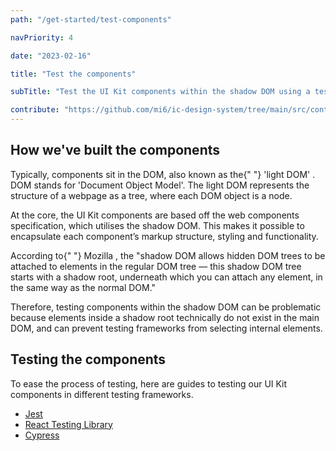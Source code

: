 ```yaml
---
path: "/get-started/test-components"

navPriority: 4

date: "2023-02-16"

title: "Test the components"

subTitle: "Test the UI Kit components within the shadow DOM using a testing framework."

contribute: "https://github.com/mi6/ic-design-system/tree/main/src/content/structured/get-started/test-components.mdx"
---
```


## How we've built the components

<p>
  Typically, components sit in the DOM, also known as the{" "}
  <ic-link
    target="_blank"
    href="https://www.codecademy.com/resources/blog/what-is-dom/"
    rel="noreferer noopener nofollow"
  >
    'light DOM'
  </ic-link>
  . DOM stands for 'Document Object Model'. The light DOM represents the structure
  of a webpage as a tree, where each DOM object is a node.
</p>

At the core, the UI Kit components are based off the web components specification, which utilises the shadow DOM. This makes it possible to encapsulate each component’s markup structure, styling and functionality.

<p>
  According to{" "}
  <ic-link
    target="_blank"
    href="https://developer.mozilla.org/en-US/docs/Web/Web_Components/Using_shadow_DOM"
    rel="noreferer noopener nofollow"
  >
    Mozilla
  </ic-link>
  , the "shadow DOM allows hidden DOM trees to be attached to elements in the regular
  DOM tree — this shadow DOM tree starts with a shadow root, underneath which you
  can attach any element, in the same way as the normal DOM."
</p>

Therefore, testing components within the shadow DOM can be problematic because elements inside a shadow root technically do not exist in the main DOM, and can prevent testing frameworks from selecting internal elements.

## Testing the components

To ease the process of testing, here are guides to testing our UI Kit components in different testing frameworks.

- [Jest](/get-started/test-components/testing-with-jest)
- [React Testing Library](/get-started/test-components/testing-with-react-testing-library)
- [Cypress](/get-started/test-components/testing-with-cypress)
